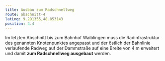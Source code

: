 ```yaml
---
title: Ausbau zum Radschnellweg
route: abschnitt-4
latLng: 9.291355,48.853143
position: 4.4
---
```

Im letzten Abschnitt bis zum Bahnhof Waiblingen muss die Radinfrastruktur des genannten Knotenpunktes angepasst und der östlich der Bahnlinie verlaufende Radweg auf der Dammstraße auf eine Breite von 4 m erweitert und damit **zum Radschnellweg ausgebaut** werden.
